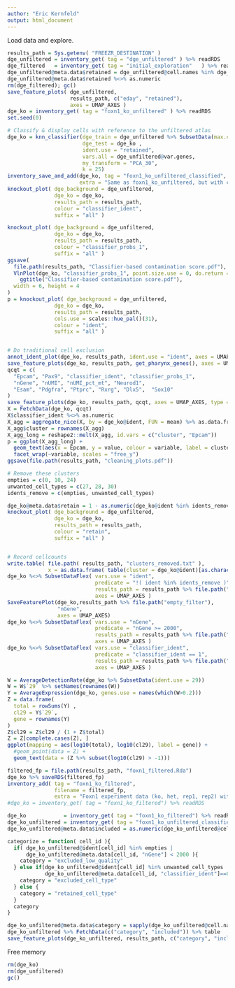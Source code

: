 ```yaml
---
author: "Eric Kernfeld"
output: html_document
---
```


Load data and explore.

```r
results_path = Sys.getenv( "FREEZR_DESTINATION" )
dge_unfiltered = inventory_get( tag = "dge_unfiltered" ) %>% readRDS
dge_filtered   = inventory_get( tag = "initial_exploration"   ) %>% readRDS
dge_unfiltered@meta.data$retained = dge_unfiltered@cell.names %in% dge_filtered@cell.names
dge_unfiltered@meta.data$retained %<>% as.numeric
rm(dge_filtered); gc()
save_feature_plots( dge_unfiltered, 
                    results_path, c("eday", "retained"), 
                    axes = UMAP_AXES )
dge_ko = inventory_get( tag = "foxn1_ko_unfiltered" ) %>% readRDS
set.seed(0) 

```

```r
# Classify & display cells with reference to the unfiltered atlas
dge_ko = knn_classifier(dge_train = dge_unfiltered %>% SubsetData(max.cells.per.ident = 100), 
                        dge_test = dge_ko ,
                        ident.use = "retained", 
                        vars.all = dge_unfiltered@var.genes, 
                        my_transform = "PCA_30", 
                        k = 25)
inventory_save_and_add(dge_ko, tag = "foxn1_ko_unfiltered_classified", 
                       extra = "Same as foxn1_ko_unfiltered, but with classifier labels trained on the atlas/roadmap included vs excluded cells. This is just for contaminant detection. There will be different classifier labels later for more careful cell type annotation.")
knockout_plot( dge_background = dge_unfiltered, 
               dge_ko = dge_ko, 
               results_path = results_path, 
               colour = "classifier_ident", 
               suffix = "all" )

knockout_plot( dge_background = dge_unfiltered, 
               dge_ko = dge_ko, 
               results_path = results_path, 
               colour = "classifier_probs_1", 
               suffix = "all" )
ggsave(
  file.path(results_path, "Classifier-based contamination score.pdf"),
  VlnPlot(dge_ko, "classifier_probs_1", point.size.use = 0, do.return = T) + 
    ggtitle("Classifier-based contamination score.pdf"), 
  width = 6, height = 4
)
p = knockout_plot( dge_background = dge_unfiltered, 
               dge_ko = dge_ko, 
               results_path = results_path, 
               cols.use = scales::hue_pal()(31),
               colour = "ident",
               suffix = "all" )


# Do traditional cell exclusion
annot_ident_plot(dge_ko, results_path, ident.use = "ident", axes = UMAP_AXES, width = 8, height = 7)
save_feature_plots(dge_ko, results_path, get_pharynx_genes(), axes = UMAP_AXES)
qcqt = c(
  "Epcam", "Pax9", "classifier_ident", "classifier_probs_1",
  "nGene", "nUMI", "nUMI_pct_mt", "Neurod1",
  "Esam", "Pdgfra", "Ptprc", "Rxrg", "Dlx5",  "Sox10"
)
save_feature_plots(dge_ko, results_path, qcqt, axes = UMAP_AXES, type = "png")
X = FetchData(dge_ko, qcqt)
X$classifier_ident %<>% as.numeric
X_agg = aggregate_nice(X, by = dge_ko@ident, FUN = mean) %>% as.data.frame
X_agg$cluster = rownames(X_agg)
X_agg_long = reshape2::melt(X_agg, id.vars = c("cluster", "Epcam"))
p = ggplot(X_agg_long) +
  geom_text(aes(x = Epcam, y = value, colour = variable, label = cluster)) + 
  facet_wrap(~variable, scales = "free_y")
ggsave(file.path(results_path, "cleaning_plots.pdf"))

# Remove these clusters
empties = c(0, 10, 24)
unwanted_cell_types = c(27, 28, 30)
idents_remove = c(empties, unwanted_cell_types)

dge_ko@meta.data$retain = 1 - as.numeric(dge_ko@ident %in% idents_remove)
knockout_plot( dge_background = dge_unfiltered, 
               dge_ko = dge_ko, 
               results_path = results_path, 
               colour = "retain",
               suffix = "all" )


# Record cellcounts
write.table( file.path( results_path, "clusters_removed.txt" ), 
             x = as.data.frame( table(cluster = dge_ko@ident)[as.character(idents_remove)] ) )
dge_ko %<>% SubsetDataFlex( vars.use = "ident",
                            predicate = "!( ident %in% idents_remove )", 
                            results_path = results_path %>% file.path("ident_filter"),
                            axes = UMAP_AXES )
SaveFeaturePlot(dge_ko,results_path %>% file.path("empty_filter"), 
                "nGene", 
                axes = UMAP_AXES)
dge_ko %<>% SubsetDataFlex( vars.use = "nGene", 
                            predicate = "nGene >= 2000", 
                            results_path = results_path %>% file.path("empty_filter"), 
                            axes = UMAP_AXES )
dge_ko %<>% SubsetDataFlex( vars.use = "classifier_ident", 
                            predicate = "classifier_ident == 1", 
                            results_path = results_path %>% file.path("contaminant_filter"), 
                            axes = UMAP_AXES )

W = AverageDetectionRate(dge_ko %>% SubsetData(ident.use = 29))
W = W$`29` %>% setNames(rownames(W))
Y = AverageExpression(dge_ko, genes.use = names(which(W>0.2)))
Z = data.frame( 
  total = rowSums(Y) ,
  cl29 = Y$`29`,
  gene = rownames(Y)
)
Z$cl29 = Z$cl29 / (1 + Z$total)
Z = Z[complete.cases(Z), ]
ggplot(mapping = aes(log10(total), log10(cl29), label = gene)) +
  #geom_point(data = Z) +
  geom_text(data = (Z %>% subset(log10(cl29) > -1)))

```



```r
filtered_fp = file.path(results_path, "foxn1_filtered.Rda")
dge_ko %>% saveRDS(filtered_fp)
inventory_add( tag = "foxn1_ko_filtered",
               filename = filtered_fp, 
               extra = "Foxn1 experiment data (ko, het, rep1, rep2) with contaminants filtered out." )
#dge_ko = inventory_get( tag = "foxn1_ko_filtered") %>% readRDS
```


```r
dge_ko            = inventory_get( tag = "foxn1_ko_filtered") %>% readRDS
dge_ko_unfiltered = inventory_get( tag = "foxn1_ko_unfiltered_classified" ) %>% readRDS
dge_ko_unfiltered@meta.data$included = as.numeric(dge_ko_unfiltered@cell.names %in% dge_ko@cell.names)

categorize = function( cell_id ){
  if( dge_ko_unfiltered@ident[cell_id] %in% empties | 
      dge_ko_unfiltered@meta.data[cell_id, "nGene"] < 2000 ){
    category = "excluded_low_quality"
  } else if(dge_ko_unfiltered@ident[cell_id] %in% unwanted_cell_types | 
            dge_ko_unfiltered@meta.data[cell_id, "classifier_ident"]==0){
    category = "excluded_cell_type"
  } else {
    category = "retained_cell_type"
  }
  category
}

dge_ko_unfiltered@meta.data$category = sapply(dge_ko_unfiltered@cell.names, categorize)
dge_ko_unfiltered %>% FetchData(c("category", "included")) %>% table
save_feature_plots(dge_ko_unfiltered, results_path, c("category", "included"), axes = UMAP_AXES, type = "png")
```

Free memory

```r
rm(dge_ko)
rm(dge_unfiltered)
gc()
```


